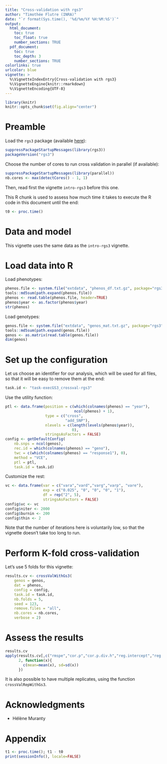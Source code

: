 ```yaml
---
title: "Cross-validation with rgs3"
author: "Timothée Flutre (INRA)"
date: "`r format(Sys.time(), '%d/%m/%Y %H:%M:%S')`"
output:
  html_document:
    toc: true
    toc_float: true
    number_sections: TRUE
  pdf_document:
    toc: true
    toc_depth: 3
    number_sections: TRUE
colorlinks: true
urlcolor: blue
vignette: >
  %\VignetteIndexEntry{Cross-validation with rgs3}
  %\VignetteEngine{knitr::rmarkdown}
  %\VignetteEncoding{UTF-8}
---
```


<!--
setwd("~/src/rgs3/vignettes/")

library(devtools)
build_vignettes()

library(rmarkdown)
render("crossval-rgs3.Rmd", "html_document")
-->

```r
library(knitr)
knitr::opts_chunk$set(fig.align="center")
```


# Preamble

Load the `rgs3` package (available [here](https://github.com/INRA/rgs3)):
```r
suppressPackageStartupMessages(library(rgs3))
packageVersion("rgs3")
```

Choose the number of cores to run cross validation in parallel (if available):
```r
suppressPackageStartupMessages(library(parallel))
nb.cores <- max(detectCores() - 1, 1)
```

Then, read first the vignette `intro-rgs3` before this one.

This R chunk is used to assess how much time it takes to execute the R code in this document until the end:
```r
t0 <- proc.time()
```


# Data and model

This vignette uses the same data as the `intro-rgs3` vignette.



# Load data into R

Load phenotypes:

```r
phenos.file <- system.file("extdata", "phenos_df.txt.gz", package="rgs3")
tools::md5sum(path.expand(phenos.file))
phenos <- read.table(phenos.file, header=TRUE)
phenos$year <- as.factor(phenos$year)
str(phenos)
```

Load genotypes:

```r
genos.file <- system.file("extdata", "genos_mat.txt.gz", package="rgs3")
tools::md5sum(path.expand(genos.file))
genos <- as.matrix(read.table(genos.file))
dim(genos)
```



# Set up the configuration

Let us choose an identifier for our analysis, which will be used for all files, so that it will be easy to remove them at the end:

```r
task.id <- "task-execGS3_crossval-rgs3"
```

Use the utility function:

```r
ptl <- data.frame(position = c(which(colnames(phenos) == "year"),
                               ncol(phenos) + 1),
                  type = c("cross",
                           "add_SNP"),
                  nlevels = c(length(levels(phenos$year)),
                              0),
                  stringsAsFactors = FALSE)
config <- getDefaultConfig(
    nb.snps = ncol(genos),
    rec.id = which(colnames(phenos) == "geno"),
    twc = c(which(colnames(phenos) == "response1"), 0),
    method = "VCE",
    ptl = ptl,
    task.id = task.id)
```

Customize the rest:

```r
vc <- data.frame(var = c("vara","vard","varg","varp", "vare"),
                 exp = c("0.025", "0", "0", "0", "1"),
                 df = rep("2", 5),
                 stringsAsFactors = FALSE)
config$vc <- vc
config$niter <- 2000
config$burnin <- 200
config$thin <- 2
```

Note that the number of iterations here is voluntarily low, so that the vignette doesn't take too long to run.


# Perform K-fold cross-validation

Let's use 5 folds for this vignette:

```r
results.cv <- crossValWithGs3(
    genos = genos,
    dat = phenos,
    config = config,
    task.id = task.id,
    nb.folds = 5,
    seed = 123,
    remove.files = "all",
    nb.cores = nb.cores,
    verbose = 2)
```


# Assess the results

```r
results.cv
apply(results.cv[,c("rmspe","cor.p","cor.p.div.h","reg.intercept","reg.slope")],
      2, function(x){
        c(mean=mean(x), sd=sd(x))
      })
```

It is also possible to have multiple replicates, using the function `crossValRepWithGs3`.



# Acknowledgments

* Hélène Muranty


# Appendix

```r
t1 <- proc.time(); t1 - t0
print(sessionInfo(), locale=FALSE)
```
